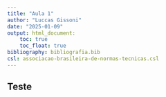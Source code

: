 ```yaml
---
title: "Aula 1"
author: "Luccas Gissoni"
date: "2025-01-09"
output: html_document:
    toc: true
    toc_float: true
bibliography: bibliografia.bib
csl: associacao-brasileira-de-normas-tecnicas.csl
---
```


## Teste

